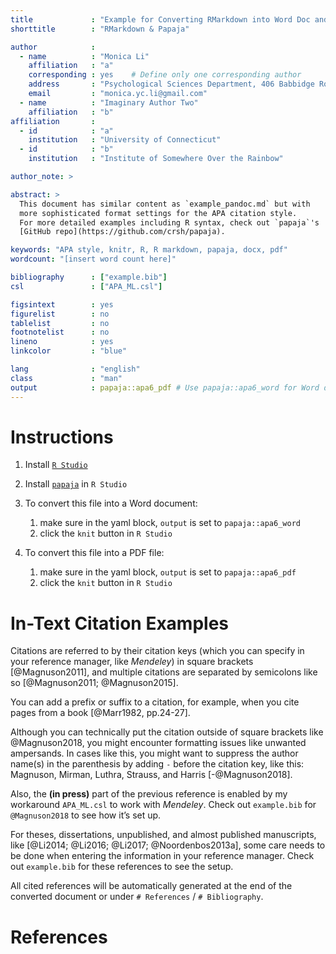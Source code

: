 ```yaml
---
title             : "Example for Converting RMarkdown into Word Doc and PDF with Papaja"
shorttitle        : "RMarkdown & Papaja"

author            :
  - name          : "Monica Li"
    affiliation   : "a"
    corresponding : yes    # Define only one corresponding author
    address       : "Psychological Sciences Department, 406 Babbidge Road, Unit 1020, Storrs, CT 06269"
    email         : "monica.yc.li@gmail.com"
  - name          : "Imaginary Author Two"
    affiliation   : "b"
affiliation       :
  - id            : "a"
    institution   : "University of Connecticut"
  - id            : "b"
    institution   : "Institute of Somewhere Over the Rainbow"

author_note: >

abstract: >
  This document has similar content as `example_pandoc.md` but with
  more sophisticated format settings for the APA citation style.
  For more detailed examples including R syntax, check out `papaja`'s
  [GitHub repo](https://github.com/crsh/papaja).

keywords: "APA style, knitr, R, R markdown, papaja, docx, pdf"
wordcount: "[insert word count here]"

bibliography      : ["example.bib"]
csl               : ["APA_ML.csl"]

figsintext        : yes
figurelist        : no
tablelist         : no
footnotelist      : no
lineno            : yes
linkcolor         : "blue"

lang              : "english"
class             : "man"
output            : papaja::apa6_pdf # Use papaja::apa6_word for Word documents
---
```


# Instructions
1. Install [`R Studio`](https://www.rstudio.com/products/rstudio/download/)

2. Install [`papaja`](https://github.com/crsh/papaja) in `R Studio`

3. To convert this file into a Word document:
    1. make sure in the yaml block, `output` is set to `papaja::apa6_word`
    2. click the `knit` button in `R Studio`

4. To convert this file into a PDF file:
    1. make sure in the yaml block, `output` is set to `papaja::apa6_pdf`
    2. click the `knit` button in `R Studio`

# In-Text Citation Examples
Citations are referred to by their citation keys (which you can specify in your reference manager, like _Mendeley_) in square brackets [@Magnuson2011], and multiple citations are separated by semicolons like so [@Magnuson2011; @Magnuson2015].

You can add a prefix or suffix to a citation, for example, when you cite pages from a book [@Marr1982, pp.24-27].

Although you can technically put the citation outside of square brackets like @Magnuson2018, you might encounter formatting issues like unwanted ampersands.
In cases like this, you might want to suppress the author name(s) in the parenthesis by adding `-` before the citation key, like this: Magnuson, Mirman, Luthra, Strauss, and Harris [-@Magnuson2018].

Also, the **(in press)** part of the previous reference is enabled by my workaround `APA_ML.csl` to work with _Mendeley_.
Check out `example.bib` for `@Magnuson2018` to see how it's set up.

For theses, dissertations, unpublished, and almost published manuscripts, like [@Li2014; @Li2016; @Li2017; @Noordenbos2013a], some care needs to be done when entering the information in your reference manager.
Check out `example.bib` for these references to see the setup.

All cited references will be automatically generated at the end of the converted document or under `# References` / `# Bibliography`.

# References

